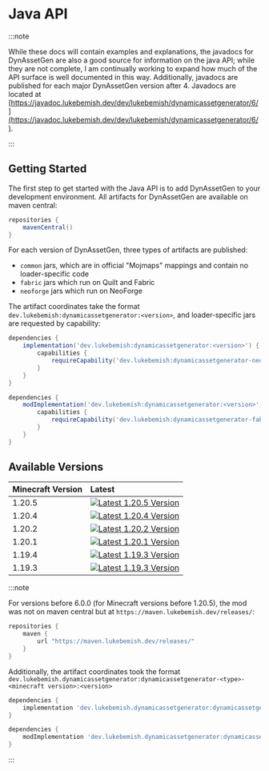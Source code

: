 # Java API

:::note

While these docs will contain examples and explanations, the javadocs for DynAssetGen are also a good source for information on the java API; while they are not complete, I am continually working to expand how much of
the API surface is well documented in this way. Additionally, javadocs are published for each major DynAssetGen version after 4. Javadocs are located at [https://javadoc.lukebemish.dev/dev/lukebemish/dynamicassetgenerator/6/](https://javadoc.lukebemish.dev/dev/lukebemish/dynamicassetgenerator/6/).

:::

## Getting Started

The first step to get started with the Java API is to add DynAssetGen to your development environment. All artifacts for DynAssetGen are available on maven central:

```gradle
repositories {
    mavenCentral()
}
```

For each version of DynAssetGen, three types of artifacts are published:
* `common` jars, which are in official "Mojmaps" mappings and contain no loader-specific code
* `fabric` jars which run on Quilt and Fabric
* `neoforge` jars which run on NeoForge

The artifact coordinates take the format `dev.lukebemish:dynamicassetgenerator:<version>`, and loader-specific jars are requested by capability:

```gradle title="Adding artifact on NeoForge"
dependencies {
    implementation('dev.lukebemish:dynamicassetgenerator:<version>') {
        capabilities {
            requireCapability('dev.lukebemish:dynamicassetgenerator-neoforge')
        }
    }
}
```

```gradle title="Adding artifact on Quilt or Fabric"
dependencies {
    modImplementation('dev.lukebemish:dynamicassetgenerator:<version>') {
        capabilities {
            requireCapability('dev.lukebemish:dynamicassetgenerator-fabric')
        }
    }
}
```

## Available Versions

| Minecraft Version | Latest |
| :---------------- | :----- |
| 1.20.5            | [![Latest 1.20.5 Version](https://img.shields.io/maven-central/v/dev.lukebemish/dynamicassetgenerator?versionPrefix=6.&style=for-the-badge&label=%20&color=e3116c)](https://central.sonatype.com/artifact/dev.lukebemish/dynamicassetgenerator/versions) |
| 1.20.4            | [![Latest 1.20.4 Version](https://img.shields.io/badge/dynamic/xml?style=for-the-badge&color=e3116c&label=&prefix=v&query=metadata%2F%2Flatest&url=https%3A%2F%2Fmaven.lukebemish.dev%2Freleases%2Fdev%2Flukebemish%2Fdynamicassetgenerator%2Fdynamicassetgenerator-common-1.20.4%2Fmaven-metadata.xml)](https://maven.lukebemish.dev/releases/dev/lukebemish/dynamicassetgenerator/dynamicassetgenerator-common-1.20.4/) |
| 1.20.2            | [![Latest 1.20.2 Version](https://img.shields.io/badge/dynamic/xml?style=for-the-badge&color=e3116c&label=&prefix=v&query=metadata%2F%2Flatest&url=https%3A%2F%2Fmaven.lukebemish.dev%2Freleases%2Fdev%2Flukebemish%2Fdynamicassetgenerator%2Fdynamicassetgenerator-common-1.20.2%2Fmaven-metadata.xml)](https://maven.lukebemish.dev/releases/dev/lukebemish/dynamicassetgenerator/dynamicassetgenerator-common-1.20.2/) |
| 1.20.1            | [![Latest 1.20.1 Version](https://img.shields.io/badge/dynamic/xml?style=for-the-badge&color=e3116c&label=&prefix=v&query=metadata%2F%2Flatest&url=https%3A%2F%2Fmaven.lukebemish.dev%2Freleases%2Fdev%2Flukebemish%2Fdynamicassetgenerator%2Fdynamicassetgenerator-common-1.20.1%2Fmaven-metadata.xml)](https://maven.lukebemish.dev/releases/dev/lukebemish/dynamicassetgenerator/dynamicassetgenerator-common-1.20.1/) |
| 1.19.4            | [![Latest 1.19.3 Version](https://img.shields.io/badge/dynamic/xml?style=for-the-badge&color=e3116c&label=&prefix=v&query=metadata%2F%2Flatest&url=https%3A%2F%2Fmaven.lukebemish.dev%2Freleases%2Fdev%2Flukebemish%2Fdynamicassetgenerator%2Fdynamicassetgenerator-common-1.19.4%2Fmaven-metadata.xml)](https://maven.lukebemish.dev/releases/dev/lukebemish/dynamicassetgenerator/dynamicassetgenerator-common-1.19.4/) |
| 1.19.3            | [![Latest 1.19.3 Version](https://img.shields.io/badge/dynamic/xml?style=for-the-badge&color=e3116c&label=&prefix=v&query=metadata%2F%2Flatest&url=https%3A%2F%2Fmaven.lukebemish.dev%2Freleases%2Fdev%2Flukebemish%2Fdynamicassetgenerator%2Fdynamicassetgenerator-common-1.19.3%2Fmaven-metadata.xml)](https://maven.lukebemish.dev/releases/dev/lukebemish/dynamicassetgenerator/dynamicassetgenerator-common-1.19.3/) |

:::note

For versions before 6.0.0 (for Minecraft versions before 1.20.5), the mod was not on maven central but at `https://maven.lukebemish.dev/releases/`:

```gradle
repositories {
    maven {
        url "https://maven.lukebemish.dev/releases/"
    }
}
```

Additionally, the artifact coordinates took the format `dev.lukebemish.dynamicassetgenerator:dynamicassetgenerator-<type>-<minecraft version>:<version>`

```gradle title="Adding artifact on NeoForge"
dependencies {
    implementation 'dev.lukebemish.dynamicassetgenerator:dynamicassetgenerator-neoforge-<minecraft version>:<version>'
}
```

```gradle title="Adding artifact on Quilt or Fabric"
dependencies {
    modImplementation 'dev.lukebemish.dynamicassetgenerator:dynamicassetgenerator-fabriquilt-<minecraft version>:<version>'
}
```

:::

